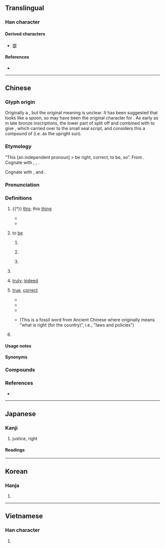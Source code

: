 {{also|昰}}
{{character info/new}}
==Translingual==
{{stroke order|strokes=9}}
{{stroke order|type=animate}}

===Han character===
{{Han char|rn=72|rad=日|as=05|sn=9|four=60801|canj=AMYO|ids=⿱日𤴓}}

====Derived characters====
* [[提]]

====References====
* {{Han ref|kx=0493.260|dkj=13859|dj=0858.060|hdz=21497.050|uh=662F|ud=26159|bh=AC4F|bd=44111}}

----

==Chinese==
{{zh-forms|alt=昰}}

===Glyph origin===
{{Han etyl}}
Originally a {{Han compound|早|止|ls=psc|c1=s|c2=p|nocap=1}}, but the original meaning is unclear. It has been suggested that {{zh-l|*早}} looks like a spoon, so {{zh-l|*是}} may have been the original character for {{och-l|匙|spoon}}. As early as in late bronze inscriptions, the lower part of {{zh-l|*早}} split off and combined with {{zh-l|*止}} to give {{zh-l|*昰}}, which carried over to the small seal script, and ''{{w|Shuowen}}'' considers this a compound of {{Han compound|日|正|t1=sun|t2=upright; right}} (i.e. as the upright sun).

===Etymology===
“This [an independent pronoun] > be right, correct, to be, so”. From {{inh|zh|sit-pro|*m-daj ~ m-di||that; this}}. Cognate with {{cog|bo|དེ||that}}, {{cog|kac|dai}}, {{m|kac|ndai||this}}.

Cognate with {{och-l|寔|this}}, {{och-l|實|this}} and {{och-l|諟|to examine, to consider}}.

===Pronunciation===
{{zh-pron
|m=shì
|m-s=si4
|dg=сы1
|c=si6
|c-t=si5
|g=si5
|h=pfs=sṳ;gd=si4
|j=si3
|mb=sī
|md=sê
|mn=xm,zz,tw,sx,km,hc,tc:sī/qz,lk:sǐ
|mn-t=si6
|w=3zr
|x=shr5
|mc=y
|oc=y
|ma=y
|cat=v,n,a,adv,det,pn
}}

===Definitions===
{{zh-hanzi}}

# {{†}} [[this]]; this [[thing]]
#: {{zh-x|是日|'''this''' day}}
#* {{zh-x|是 可 忍，孰 不 可 忍？|If '''this''' can be tolerated, what cannot?|CL}}
#* {{zh-x|日 出 于 ^暘谷，浴 于 ^咸池，拂 于 ^扶桑，是 謂 晨明。|The sun rises from Yanggu, bathes in Xianchi, and draws near to the Fusang: '''this''' is called Dawn.|ref=Huainanzi}}
# {{lb|zh|copulative}} to [[be]]
## {{n-g|indicating that the subject and object are the same.}}
##: {{zh-x|泰晤士河 是 ^英國 第二 長 的 河流。|The River Thames '''is''' the second longest river in the UK.}}
## {{n-g|indicating that the subject has the qualities described by a noun or noun phrase.}}
##: {{zh-x|我 是 老師。|I '''am''' a teacher.}}
##: {{zh-x|我 是 中國人。|I '''am''' Chinese.}}
## {{n-g|indicating a place being occupied by the object, where the place forms the subject.}}
##: {{zh-x|房子 前面 是 禾場。|The threshing floor '''is''' in front of the house.}}
##: {{zh-x|到處 都 是|to '''be''' everywhere}}
# {{n-g|a particle emphasizing the word following it.}}
#: {{zh-x|我 是 昨天 買 的 票。|'''It was''' yesterday '''when''' I bought the ticket.}}
#: {{zh-x|我 買 票 是 在 昨天。|'''It was''' yesterday '''when''' I bought the ticket.}}
# {{n-g|a particle showing agreement. In this meaning, {{lang|zh|是}} is stressed.}} [[truly]]; [[indeed]].
#: {{zh-x|天氣 是 冷。|It is '''indeed''' cold.}}
#: {{zh-x|是，長{zhǎng}官。|'''Yes''', sir.}}
#: {{zh-x|這 件 裙子{zi} '''是''' 很 漂亮，但是 太 貴 了。|Although this dress is truly beautiful, it's too expensive.}}
# {{lb|zh|only in compounds}} [[true]], [[correct]]
#* {{zh-x|不是|fault; mistake; wrongdoing}}
#* {{zh-x|你 說 得{de} 是|What you said is '''right'''}}
#* {{zh-x|各 行 其 是|to have each going his own way, i.e., doing what he considers '''right'''}}
#* {{zh-x|共 商 國 是|to discuss national affairs}} (This is a fossil word from Ancient Chinese where {{och-l|是}} originally means "what is right (for the country)", i.e., "laws and policies")
# {{surname|lang=zh}}

====Usage notes====
{{hide box|Usage notes|align=left|
When translated as "[[be|to be]]", {{lang|zh|是}} is used only to link two nouns or nominal expressions.
: {{zh-x|我 是 老師|I '''am''' a teacher}}
: {{zh-x|泰晤士河 是 ^英國 第二 長 的 河流。|The River Thames '''is''' the second longest river in the UK.}}
{{lang|zh|是}} is not used to link a noun and an adjective. The following sentence would be incorrect:
: {{zh-x|@* 這 是 好|*}}
The correct sentence is
: {{zh-x|這 很 好|This '''is (very)''' good}}
Here, {{zh-l|很}} is used as a filler to link a noun and an adjective and is not interpreted as "very".

A way to use {{lang|zh|是}} with an adjective is to use {{zh-l|的|tr=de}} after the adjective to turn it into a noun.
: {{zh-x|那 隻 猫 是 黑 的|This cat is black (This cat is a black one)}}}}

====Synonyms====
{{zh-dial|是}}

===Compounds===
{{zh-der|是不是|是以|是否|是啥說啥|是故|是的|是非|是非不分|是非分明|是非曲直|是非自有公論|是非莫辨|乃是|也就是|事實求是|事求是|但是|便是|倒是|值得注意的是|假假若是|光是|凡是|利是|原因是|只是|可不是|可是|多得是|如是|實事求是|尤其是|就是|或是|於是|既是|有的是|橫是|正是|比比皆是|求是|為的是|煞是|獨行其是|盡是|硬是|確是|積非成是|算是|總是|老是|而是|自以為是|自行其是|若是|莫不是|莫衷一是|要不是|要是|賠不是|還是|那倒是|那是|重要的是|雖是|不是事|信是|不是話頭|不是玩的|不是了處|分辨是非|不是過|合是|又是|先是|不是頑的|原是|倒不是|惟命是聽|一身是膽|似是而非|怕不是|也是|不是路|惟命是從|不是算|人我是非|不是味|並不是|不是樣兒|多管是|惟力是視|唯利是求|可知是好|十如是|如何是好|今是昨非|以是|俯拾即是|亡是公|不是別人|不睹是|口是心非|多是|不是東西|唯利是圖|且是|怕是|大是不同|不是人|則是|可正是|不過是|惟利是營|惟利是圖|卻是|可是來|不是個兒|不是話|惹是招非|尋是尋非|不是風犯|很是|不是耍處|大是大非|師心自是|作如是觀|俯拾皆是|對不是|好是|不是滋味|惹是生非|大是|大不應是|不是頭勢|做不是|唯命是聽|一無是處|如是我聞|像是|惟利是逐|大管是|大睹是|唯是命題|不是|仍是|大不是|于是|國是|不是沒有|即是|不是頭|不是不|回頭是岸|單則是|不是頭路|唯命是從|唯利是視|唯利是從|不賭是|不是處|各行其是|唾是命|兀是|伏不是|多少是好|不完全是|便是呢|來者是客|敢則是|是古非今|是非之心|是樣兒|硬是要得|是日|的是|是則|敢是|沒是處|混淆是非|搬是造非|昨非今是|挑撥是非|祇是|是是非非|無是無非|於是乎|皆是|無是處|稱是|本是|是父是子|犯不是|撥弄是非|掠是搬非|是正|甚是|是非堆|比肩皆是|是時|招是惹非|扯是搬非|滿是|是事|果如是言|沒有不是|生是|空即是色|沉默是金|是非得失|是非黑白|是件|早是|真是|是味兒|百無一是|是非善惡|是必|明辨是非|扭是為非|當是|番番是福|由是|用是|柳如是|猶是|物是人非|搬弄是非|是須|渾是|是非顛倒|是長是短|派不是|沒個是處|招是攬非|擔不是|直是|是非題|是非之地|是處|敢只是|渾身是膽|沒是哏|敢莫是|是非人我|索是|道謀是用|竟是|頭頭是道|陪不是|觸目皆是|須不是|說一是一|閑是閑非|莫衷壹是|落不是|見風是雨|阿是穴|習非勝是|馬是得|顛倒是非|須是|非昔是今|論列是非|自是|習非成是|莫是|過是|這的是|馬首是瞻|貌是情非|賠個不是|義方是訓|豈不是|說不是|職是|莫敢是|說是談非}}

===References===
* {{R:yue:Hanzi}}

{{zh-cat|Beginning}}

----

==Japanese==

===Kanji===
{{ja-kanji|grade=c|rs=日05}}

# justice, right

====Readings====
{{ja-readings
|goon=ぜ
|kanon=し
|kun=これ-, この-, ここ-
|nanori=これ, すなお, ただし, つな, ゆき, よし
}}

----

==Korean==

===Hanja===
{{ko-hanja/new|바르다|바를|시}}

# {{defn|lang=ko|sort=日05}}

----

==Vietnamese==

===Han character===
{{vi-hantu|[[thị]]|rs=日05}}

# {{defn|lang=vi|sort=日05}}